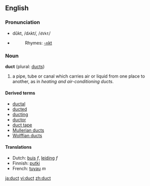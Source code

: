==English==
===Pronunciation===
*dŭkt, /dʌkt/, /<tt>dVkt</tt>/
*{{audio|en-us-duct.ogg|Audio (US)}}
*:Rhymes: [[Rhymes:English:-ʌkt|-ʌkt]]

===Noun===
'''duct''' (plural: [[ducts]])

#a pipe, tube or canal which carries air or liquid from one place to another, as in ''heating and air-conditioning ducts''.

====Derived terms====
*[[ductal]]
*[[ducted]]
*[[ducting]]
*[[ductor]]
*[[duct tape]]
*[[Mullerian duct]]s
*[[Wolffian duct]]s

====Translations====
*Dutch: [[buis]] ''f'', [[leiding]] ''f''
*Finnish: [[putki]]
*French: [[tuyau]] ''m''

[[ja:duct]]
[[vi:duct]]
[[zh:duct]]